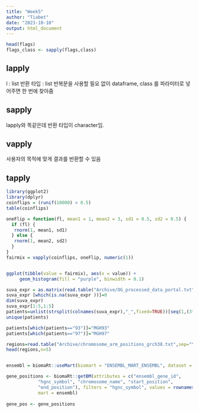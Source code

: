 ---
title: "Week5"
author: "Tiabet"
date: "2023-10-10"
output: html_document
---

```{r flags}
head(flags)
flags_class <- sapply(flags,class)
```

## lapply
l : list
반환 타입 : list
반복문을 사용할 필요 없이 dataframe, class 를 파라미터로 넣어주면 한 번에 찾아줌

## sapply
lapply와 똑같은데 반환 타입이 character임.

## vapply
사용자의 목적에 맞게 결과를 반환할 수 있음

## tapply


```{r ggplot2, r dplyr}
library(ggplot2)
library(dplyr)
coinflips = (runif(10000) > 0.5)
table(coinflips)

oneFlip = function(fl, mean1 = 1, mean2 = 3, sd1 = 0.5, sd2 = 0.5) {
  if (fl) {
   rnorm(1, mean1, sd1)
  } else {
   rnorm(1, mean2, sd2)
  }
}
fairmix = vapply(coinflips, oneFlip, numeric(1))


ggplot(tibble(value = fairmix), aes(x = value)) +
     geom_histogram(fill = "purple", binwidth = 0.1)
```

```{r CONICSmat}
suva_expr = as.matrix(read.table("Archive/OG_processed_data_portal.txt",sep="\t",header=T,row.names=1,check.names=F))
suva_expr [which(is.na(suva_expr ))]=0
dim(suva_expr)
suva_expr[1:5,1:5]
patients=unlist(strsplit(colnames(suva_expr),"_",fixed=TRUE))[seq(1,(3*ncol(suva_expr))-1,3)]
unique(patients)

patients[which(patients=="93")]="MGH93"
patients[which(patients=="97")]="MGH97"

regions=read.table("Archive/chromosome_arm_positions_grch38.txt",sep="\t",row.names = 1,header = T)
head(regions,n=5)


ensembl = biomaRt::useMart(biomart = "ENSEMBL_MART_ENSEMBL", dataset = "hsapiens_gene_ensembl")

gene_positions <- biomaRt::getBM(attributes = c("ensembl_gene_id",
            "hgnc_symbol", "chromosome_name", "start_position",
            "end_position"), filters = "hgnc_symbol", values = rownames(suva_expr),
            mart = ensembl)
           
gene_pos <- gene_positions 
```

